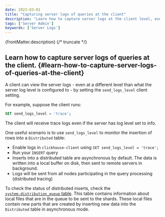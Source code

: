 ```yaml
---
date: 2023-03-01
title: "Capturing server logs of queries at the client"
description: "Learn how to capture server logs at the client level, even with different log settings, using the `send_logs_level` client setting."
tags: ['Server Admin']
keywords: ['Server Logs']
---
```


{frontMatter.description}
{/* truncate */}

## Learn how to capture server logs of queries at the client. {#learn-how-to-capture-server-logs-of-queries-at-the-client}

A client can view the server logs - even at a different level than what the server log level is configured to - by setting the `send_logs_level` client setting.

For example, suppose the client runs:

```sql
SET send_logs_level = 'trace';
```

The client will receive trace logs even if the server has log level set to info.

One useful scenario is to use `send_logs_level` to monitor the insertion of rows into a `Distributed` table:
- Enable logs in `clickhouse-client` using `SET send_logs_level = 'trace';`
- Run your `INSERT` query
- Inserts into a distributed table are asynchronous by default. The data is written into a local buffer on disk, then sent to remote servers in background.
- Logs will be sent from all nodes participating in the query processing (distributed tracing)

To check the status of distributed inserts, check the [`system.distribution_queue` table](https://clickhouse.com/docs/en/operations/system-tables/distribution_queue/). This table contains information about local files that are in the queue to be sent to the shards. These local files contain new parts that are created by inserting new data into the `Distributed` table in asynchronous mode.
